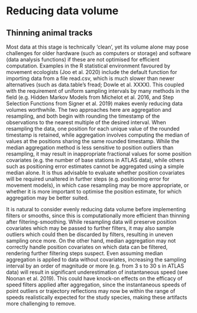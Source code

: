 # Reducing data volume

## Thinning animal tracks

Most data at this stage is technically ‘clean’, yet its volume alone may pose challenges for older hardware (such as computers or storage) and software (data analysis functions) if these are not optimised for efficient computation. Examples in the R statistical environment favoured by movement ecologists (Joo et al. 2020) include the default function for importing data from a file read.csv, which is much slower than newer alternatives (such as data.table’s fread; Dowle et al. XXXX). This coupled with the requirement of uniform sampling intervals by many methods in the field (e.g. Hidden Markov Models from Michelot et al. 2016, and Step Selection Functions from Signer et al. 2019) makes evenly reducing data volumes worthwhile. The two approaches here are aggregation and resampling, and both begin with rounding the timestamp of the observations to the nearest multiple of the desired interval. When resampling the data, one position for each unique value of the rounded timestamp is retained, while aggregation involves computing the median of values at the positions sharing the same rounded timestamp. While the median aggregation method is less sensitive to position outliers than resampling, it may result in inappropriate fractional values for some position covariates (e.g. the number of base stations in ATLAS data), while others such as positioning error estimates cannot be aggregated using a simple median alone. It is thus advisable to evaluate whether position covariates will be required unaltered in further steps (e.g. positioning error for movement models), in which case resampling may be more appropriate, or whether it is more important to optimise the position estimate, for which aggregation may be better suited.

It is natural to consider evenly reducing data volume before implementing filters or smooths, since this is computationally more efficient than thinning after filtering-smoothing. While resampling data will preserve position covariates which may be passed to further filters, it may also sample outliers which could then be discarded by filters, resulting in uneven sampling once more. On the other hand, median aggregation may not correctly handle position covariates on which data can be filtered, rendering further filtering steps suspect. Even assuming median aggregation is applied to data without covariates, increasing the sampling interval by an order of magnitude or more (e.g. from 3 s to 30 s in ATLAS data) will result in significant underestimation of instantaneous speed (see Noonan et al. 2019). This could have knock-on effects on the efficacy of speed filters applied after aggregation, since the instantaneous speeds of point outliers or trajectory reflections may now be within the range of speeds realistically expected for the study species, making these artifacts more challenging to remove.
